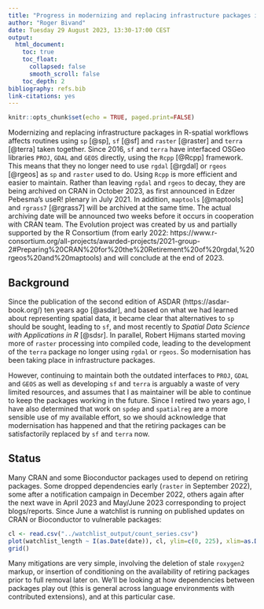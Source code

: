 ```yaml
---
title: "Progress in modernizing and replacing infrastructure packages in R-spatial workflows"
author: "Roger Bivand"
date: Tuesday 29 August 2023, 13:30-17:00 CEST
output:
  html_document:
    toc: true
    toc_float:
      collapsed: false
      smooth_scroll: false
    toc_depth: 2
bibliography: refs.bib
link-citations: yes
---
```


```r
knitr::opts_chunk$set(echo = TRUE, paged.print=FALSE)
```

Modernizing and replacing infrastructure packages in R-spatial workflows affects routines using `sp` [@sp], `sf` [@sf] and `raster` [@raster] and `terra` [@terra] taken together. Since 2016, `sf` and `terra` have interfaced OSGeo libraries `PROJ`, `GDAL` and `GEOS` directly, using the `Rcpp` [@Rcpp] framework. This means that they no longer need to use `rgdal` [@rgdal] or `rgeos` [@rgeos] as `sp` and `raster` used to do. Using `Rcpp` is more efficient and easier to maintain. Rather than leaving `rgdal` and `rgeos` to decay, they are being archived on CRAN in October 2023, as first announced in Edzer Pebesma's useR! plenary in July 2021. In addition, `maptools` [@maptools] and `rgrass7` [@rgrass7] will be archived at the same time. The actual archiving date will be announced two weeks before it occurs in cooperation with CRAN team. The Evolution project was created by us and partially supported by the R Consortium (from early 2022: https://www.r-consortium.org/all-projects/awarded-projects/2021-group-2#Preparing%20CRAN%20for%20the%20Retirement%20of%20rgdal,%20rgeos%20and%20maptools) and will conclude at the end of 2023.

## Background

Since the publication of the second edition of ASDAR (https://asdar-book.org/) ten years ago [@asdar], and based on what we had learned about representing spatial data, it became clear that alternatives to `sp` should be sought, leading to `sf`, and most recently to *Spatial Data Science with Applications in R* [@sdsr]. In parallel, Robert Hijmans started moving more of `raster` processing into compiled code, leading to the development of the `terra` package no longer using `rgdal` or `rgeos`. So modernisation has been taking place in infrastructure packages.

However, continuing to maintain both the outdated interfaces to `PROJ`, `GDAL` and `GEOS` as well as developing `sf` and `terra` is arguably a waste of very limited resources, and assumes that I as maintainer will be able to continue to keep the packages working in the future. Since I retired two years ago, I have also determined that work on `spdep` and `spatialreg` are a more sensible use of my available effort, so we should acknowledge that modernisation has happened and that the retiring packages can be satisfactorily replaced by `sf` and `terra` now. 

## Status

Many CRAN and some Bioconductor packages used to depend on retiring packages. Some dropped dependencies early (`raster` in September 2022), some after a notification campaign in December 2022, others again after the next wave in April 2023 and May/June 2023 corresponding to project blogs/reports. Since June a watchlist is running on published updates on CRAN or Bioconductor to vulnerable packages:

```r
cl <- read.csv("../watchlist_output/count_series.csv")
plot(watchlist_length ~ I(as.Date(date)), cl, ylim=c(0, 225), xlim=as.Date(c("2023-06-01", "2023-10-31")), xlab="", ylab="remaining vulnerable packages")
grid()
```

Many mitigations are very simple, involving the deletion of stale `roxygen2` markup, or insertion of conditioning on the availability of retiring packages prior to full removal later on. We'll be looking at how dependencies between packages play out (this is general across language environments with contributed extensions), and at this particular case.